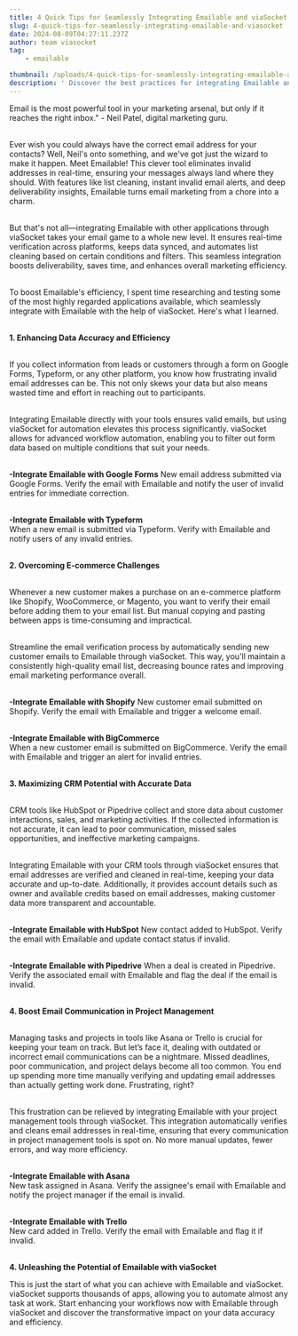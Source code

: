 ```yaml
---
title: 4 Quick Tips for Seamlessly Integrating Emailable and viaSocket
slug: 4-quick-tips-for-seamlessly-integrating-emailable-and-viasocket
date: 2024-08-09T04:27:11.237Z
author: team viasocket
tag:
    - emailable

thumbnail: /uploads/4-quick-tips-for-seamlessly-integrating-emailable-and-viasocket.png
description: ' Discover the best practices for integrating Emailable and viaSocket with these 4 quick tips. Streamline your processes and improve communication effortlessly.'
---
```


Email is the most powerful tool in your marketing arsenal, but only if it reaches the right inbox." - Neil Patel, digital marketing guru.<br/> <br/>

Ever wish you could always have the correct email address for your contacts? Well, Neil's onto something, and we've got just the wizard to make it happen. Meet Emailable! This clever tool eliminates invalid addresses in real-time, ensuring your messages always land where they should. With features like list cleaning, instant invalid email alerts, and deep deliverability insights, Emailable turns email marketing from a chore into a charm.<br/> <br/>


But that's not all—integrating Emailable with other applications through viaSocket takes your email game to a whole new level. It ensures real-time verification across platforms, keeps data synced, and automates list cleaning based on certain conditions and filters. This seamless integration boosts deliverability, saves time, and enhances overall marketing efficiency.<br/> <br/>

To boost Emailable's efficiency, I spent time researching and testing some of the most highly regarded applications available, which seamlessly integrate with Emailable with the help of viaSocket. Here's what I learned.<br/> <br/>

**1. Enhancing Data Accuracy and Efficiency**<br/> <br/>

If you collect information from leads or customers through a form on Google Forms, Typeform, or any other platform, you know how frustrating invalid email addresses can be. This not only skews your data but also means wasted time and effort in reaching out to participants.<br/> <br/>

Integrating Emailable directly with your tools ensures valid emails, but using viaSocket for automation elevates this process significantly. viaSocket allows for advanced workflow automation, enabling you to filter out form data based on multiple conditions that suit your needs.<br/> <br/>

**-Integrate Emailable with Google Forms**
New email address submitted via Google Forms. Verify the email with Emailable and notify the user of invalid entries for immediate correction.<br/> <br/>

**-Integrate Emailable with Typeform**  
 When a new email is submitted via Typeform. Verify with Emailable and notify users of any invalid entries.<br/> <br/>

**2. Overcoming E-commerce Challenges**<br/> <br/>

Whenever a new customer makes a purchase on an e-commerce platform like Shopify, WooCommerce, or Magento, you want to verify their email before adding them to your email list. But manual copying and pasting between apps is time-consuming and impractical.<br/> <br/>

Streamline the email verification process by automatically sending new customer emails to Emailable through viaSocket. This way, you'll maintain a consistently high-quality email list, decreasing bounce rates and improving email marketing performance overall.<br/> <br/>

**-Integrate Emailable with Shopify**
New customer email submitted on Shopify. Verify the email with Emailable and trigger a welcome email.<br/> <br/>

**-Integrate Emailable with BigCommerce**  
 When a new customer email is submitted on BigCommerce. Verify the email with Emailable and trigger an alert for invalid entries.<br/> <br/>

**3. Maximizing CRM Potential with Accurate Data**<br/> <br/>

CRM tools like HubSpot or Pipedrive collect and store data about customer interactions, sales, and marketing activities. If the collected information is not accurate, it can lead to poor communication, missed sales opportunities, and ineffective marketing campaigns.<br/> <br/>

Integrating Emailable with your CRM tools through viaSocket ensures that email addresses are verified and cleaned in real-time, keeping your data accurate and up-to-date. Additionally, it provides account details such as owner and available credits based on email addresses, making customer data more transparent and accountable.<br/> <br/>

**-Integrate Emailable with HubSpot**
New contact added to HubSpot. Verify the email with Emailable and update contact status if invalid.<br/> <br/>

**-Integrate Emailable with Pipedrive**
When a deal is created in Pipedrive. Verify the associated email with Emailable and flag the deal if the email is invalid.<br/> <br/>

**4. Boost Email Communication in Project Management**<br/> <br/>

Managing tasks and projects in tools like Asana or Trello is crucial for keeping your team on track. But let’s face it, dealing with outdated or incorrect email communications can be a nightmare. Missed deadlines, poor communication, and project delays become all too common. You end up spending more time manually verifying and updating email addresses than actually getting work done. Frustrating, right?<br/> <br/>

This frustration can be relieved by integrating Emailable with your project management tools through viaSocket. This integration automatically verifies and cleans email addresses in real-time, ensuring that every communication in project management tools is spot on. No more manual updates, fewer errors, and way more efficiency.<br/> <br/>

**-Integrate Emailable with Asana**  
 New task assigned in Asana. Verify the assignee's email with Emailable and notify the project manager if the email is invalid.<br/> <br/>

**-Integrate Emailable with Trello**  
 New card added in Trello. Verify the email with Emailable and flag it if invalid.<br/> <br/>

**4. Unleashing the Potential of Emailable with viaSocket**

This is just the start of what you can achieve with Emailable and viaSocket. viaSocket supports thousands of apps, allowing you to automate almost any task at work. Start enhancing your workflows now with Emailable through viaSocket and discover the transformative impact on your data accuracy and efficiency.
